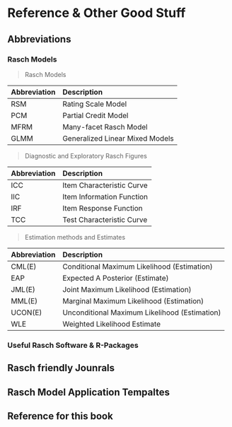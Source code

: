 # Reference & Other Good Stuff {#Ref1}

## Abbreviations

### Rasch Models
> Rasch Models

| Abbreviation | Description | 
| :---        |    :----    | 
| RSM | Rating Scale Model | 
| PCM |Partial Credit Model | 
| MFRM | Many-facet Rasch Model | 
| GLMM | Generalized Linear Mixed Models |

> Diagnostic and Exploratory Rasch Figures

| Abbreviation | Description | 
| :---        |    :----    | 
| ICC | Item Characteristic Curve | 
| IIC | Item Information Function | 
| IRF | Item Response Function | 
| TCC | Test Characteristic Curve | 

> Estimation methods and Estimates

| Abbreviation | Description | 
| :---        |    :----    | 
| CML(E) | Conditional Maximum Likelihood (Estimation) | 
| EAP | Expected A Posterior (Estimate) | 
| JML(E) | Joint Maximum Likelihood (Estimation) | 
| MML(E) | Marginal Maximum Likelihood (Estimation) |
| UCON(E) | Unconditional Maximum Likelihood (Estimation) | 
| WLE | Weighted Likelihood Estimate | 

### Useful Rasch Software & R-Packages


## Rasch friendly Jounrals 


## Rasch Model Application Tempaltes


## Reference for this book

